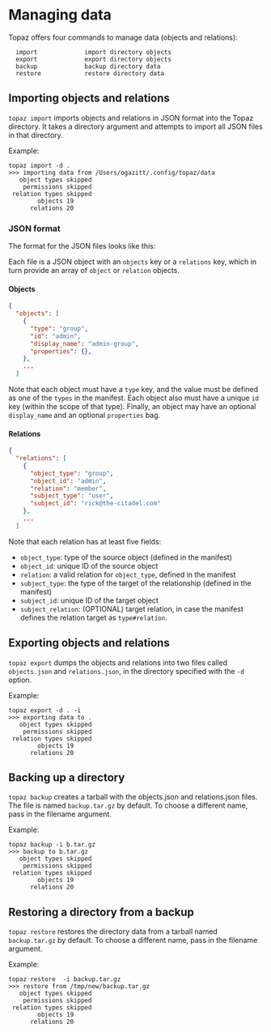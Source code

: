 # Managing data

Topaz offers four commands to manage data (objects and relations):

```shell
  import             import directory objects
  export             export directory objects
  backup             backup directory data
  restore            restore directory data
```

## Importing objects and relations

`topaz import` imports objects and relations in JSON format into the Topaz directory. It takes a directory argument and attempts to import all JSON files in that directory.

Example:

```shell
topaz import -d .
>>> importing data from /Users/ogazitt/.config/topaz/data
   object types skipped
    permissions skipped
 relation types skipped
        objects 19
      relations 20
```

### JSON format

The format for the JSON files looks like this:

Each file is a JSON object with an `objects` key or a `relations` key, which in turn provide an array of `object` or `relation` objects.

#### Objects

```json
{
  "objects": [
    {
      "type": "group",
      "id": "admin",
      "display_name": "admin-group",
      "properties": {},
    },
    ...
  ]
```

Note that each object must have a `type` key, and the value must be defined as one of the `types` in the manifest.  Each object also must have a unique `id` key (within the scope of that type). Finally, an object may have an optional `display_name` and an optional `properties` bag.

#### Relations

```json
{
  "relations": [
    {
      "object_type": "group",
      "object_id": "admin",
      "relation": "member",
      "subject_type": "user",
      "subject_id": "rick@the-citadel.com"
    },
    ...
  ]
```

Note that each relation has at least five fields:
* `object_type`: type of the source object (defined in the manifest)
* `object_id`: unique ID of the source object
* `relation`: a valid relation for `object_type`, defined in the manifest
* `subject_type`: the type of the target of the relationship (defined in the manifest)
* `subject_id`: unique ID of the target object
* `subject_relation`: (OPTIONAL) target relation, in case the manifest defines the relation target as `type#relation`.

## Exporting objects and relations

`topaz export` dumps the objects and relations into two files called `objects.json` and `relations.json`, in the directory specified with the `-d` option.

Example:

```shell
topaz export -d . -i
>>> exporting data to .
   object types skipped
    permissions skipped
 relation types skipped
        objects 19
      relations 20
```

## Backing up a directory

`topaz backup` creates a tarball with the objects.json and relations.json files. The file is named `backup.tar.gz` by default. To choose a different name, pass in the filename argument.

Example:

```shell
topaz backup -i b.tar.gz
>>> backup to b.tar.gz
   object types skipped
    permissions skipped
 relation types skipped
        objects 19
      relations 20
```

## Restoring a directory from a backup

`topaz restore` restores the directory data from a tarball named `backup.tar.gz` by default. To choose a different name, pass in the filename argument.

Example:

```shell
topaz restore  -i backup.tar.gz
>>> restore from /tmp/new/backup.tar.gz
   object types skipped
    permissions skipped
 relation types skipped
        objects 19
      relations 20
```
